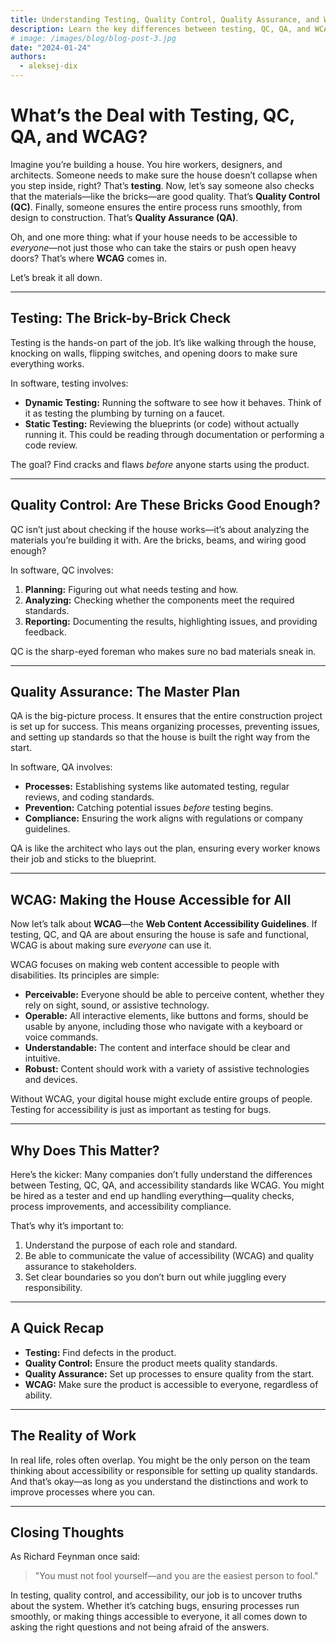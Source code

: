 ```yaml
---
title: Understanding Testing, Quality Control, Quality Assurance, and WCAG for Better Software Development
description: Learn the key differences between testing, QC, QA, and WCAG, and how they improve software quality, processes, and accessibility.
# image: /images/blog/blog-post-3.jpg
date: "2024-01-24"
authors:
  - aleksej-dix
---
```


# What’s the Deal with Testing, QC, QA, and WCAG?

Imagine you’re building a house. You hire workers, designers, and architects. Someone needs to make sure the house doesn’t collapse when you step inside, right? That’s **testing**. Now, let’s say someone also checks that the materials—like the bricks—are good quality. That’s **Quality Control (QC)**. Finally, someone ensures the entire process runs smoothly, from design to construction. That’s **Quality Assurance (QA)**.

Oh, and one more thing: what if your house needs to be accessible to _everyone_—not just those who can take the stairs or push open heavy doors? That’s where **WCAG** comes in.

Let’s break it all down.

---

## Testing: The Brick-by-Brick Check

Testing is the hands-on part of the job. It’s like walking through the house, knocking on walls, flipping switches, and opening doors to make sure everything works.

In software, testing involves:

- **Dynamic Testing:** Running the software to see how it behaves. Think of it as testing the plumbing by turning on a faucet.
- **Static Testing:** Reviewing the blueprints (or code) without actually running it. This could be reading through documentation or performing a code review.

The goal? Find cracks and flaws _before_ anyone starts using the product.

---

## Quality Control: Are These Bricks Good Enough?

QC isn’t just about checking if the house works—it’s about analyzing the materials you’re building it with. Are the bricks, beams, and wiring good enough?

In software, QC involves:

1. **Planning:** Figuring out what needs testing and how.
2. **Analyzing:** Checking whether the components meet the required standards.
3. **Reporting:** Documenting the results, highlighting issues, and providing feedback.

QC is the sharp-eyed foreman who makes sure no bad materials sneak in.

---

## Quality Assurance: The Master Plan

QA is the big-picture process. It ensures that the entire construction project is set up for success. This means organizing processes, preventing issues, and setting up standards so that the house is built the right way from the start.

In software, QA involves:

- **Processes:** Establishing systems like automated testing, regular reviews, and coding standards.
- **Prevention:** Catching potential issues _before_ testing begins.
- **Compliance:** Ensuring the work aligns with regulations or company guidelines.

QA is like the architect who lays out the plan, ensuring every worker knows their job and sticks to the blueprint.

---

## WCAG: Making the House Accessible for All

Now let’s talk about **WCAG**—the **Web Content Accessibility Guidelines**. If testing, QC, and QA are about ensuring the house is safe and functional, WCAG is about making sure _everyone_ can use it.

WCAG focuses on making web content accessible to people with disabilities. Its principles are simple:

- **Perceivable:** Everyone should be able to perceive content, whether they rely on sight, sound, or assistive technology.
- **Operable:** All interactive elements, like buttons and forms, should be usable by anyone, including those who navigate with a keyboard or voice commands.
- **Understandable:** The content and interface should be clear and intuitive.
- **Robust:** Content should work with a variety of assistive technologies and devices.

Without WCAG, your digital house might exclude entire groups of people. Testing for accessibility is just as important as testing for bugs.

---

## Why Does This Matter?

Here’s the kicker: Many companies don’t fully understand the differences between Testing, QC, QA, and accessibility standards like WCAG. You might be hired as a tester and end up handling everything—quality checks, process improvements, and accessibility compliance.

That’s why it’s important to:

1. Understand the purpose of each role and standard.
2. Be able to communicate the value of accessibility (WCAG) and quality assurance to stakeholders.
3. Set clear boundaries so you don’t burn out while juggling every responsibility.

---

## A Quick Recap

- **Testing:** Find defects in the product.
- **Quality Control:** Ensure the product meets quality standards.
- **Quality Assurance:** Set up processes to ensure quality from the start.
- **WCAG:** Make sure the product is accessible to everyone, regardless of ability.

---

## The Reality of Work

In real life, roles often overlap. You might be the only person on the team thinking about accessibility or responsible for setting up quality standards. And that’s okay—as long as you understand the distinctions and work to improve processes where you can.

---

## Closing Thoughts

As Richard Feynman once said:

> "You must not fool yourself—and you are the easiest person to fool."

In testing, quality control, and accessibility, our job is to uncover truths about the system. Whether it’s catching bugs, ensuring processes run smoothly, or making things accessible to everyone, it all comes down to asking the right questions and not being afraid of the answers.
